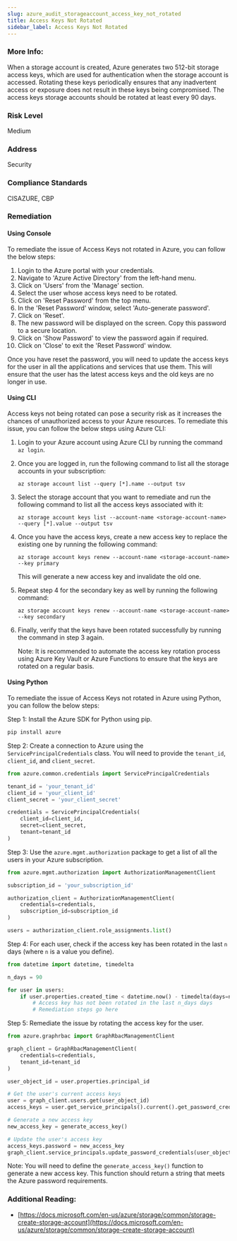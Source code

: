 ```yaml
---
slug: azure_audit_storageaccount_access_key_not_rotated
title: Access Keys Not Rotated
sidebar_label: Access Keys Not Rotated
---
```


### More Info:

When a storage account is created, Azure generates two 512-bit storage access keys, which are used for authentication when the storage account is accessed. Rotating these keys periodically ensures that any inadvertent access or exposure does not result in these keys being compromised. The access keys storage accounts should be rotated at least every 90 days.

### Risk Level

Medium

### Address

Security

### Compliance Standards

CISAZURE, CBP

### Remediation

#### Using Console

To remediate the issue of Access Keys not rotated in Azure, you can follow the below steps:

1. Login to the Azure portal with your credentials.
2. Navigate to 'Azure Active Directory' from the left-hand menu.
3. Click on 'Users' from the 'Manage' section.
4. Select the user whose access keys need to be rotated.
5. Click on 'Reset Password' from the top menu.
6. In the 'Reset Password' window, select 'Auto-generate password'.
7. Click on 'Reset'.
8. The new password will be displayed on the screen. Copy this password to a secure location.
9. Click on 'Show Password' to view the password again if required.
10. Click on 'Close' to exit the 'Reset Password' window.

Once you have reset the password, you will need to update the access keys for the user in all the applications and services that use them. This will ensure that the user has the latest access keys and the old keys are no longer in use.

#### Using CLI

Access keys not being rotated can pose a security risk as it increases the chances of unauthorized access to your Azure resources. To remediate this issue, you can follow the below steps using Azure CLI:

1. Login to your Azure account using Azure CLI by running the command `az login`.

2. Once you are logged in, run the following command to list all the storage accounts in your subscription: 

   `az storage account list --query [*].name --output tsv`

3. Select the storage account that you want to remediate and run the following command to list all the access keys associated with it: 

   `az storage account keys list --account-name <storage-account-name> --query [*].value --output tsv`

4. Once you have the access keys, create a new access key to replace the existing one by running the following command: 

   `az storage account keys renew --account-name <storage-account-name> --key primary`

   This will generate a new access key and invalidate the old one.

5. Repeat step 4 for the secondary key as well by running the following command: 

   `az storage account keys renew --account-name <storage-account-name> --key secondary`

6. Finally, verify that the keys have been rotated successfully by running the command in step 3 again. 

   Note: It is recommended to automate the access key rotation process using Azure Key Vault or Azure Functions to ensure that the keys are rotated on a regular basis.

#### Using Python

To remediate the issue of Access Keys not rotated in Azure using Python, you can follow the below steps:

Step 1: Install the Azure SDK for Python using pip.

```python
pip install azure
```

Step 2: Create a connection to Azure using the `ServicePrincipalCredentials` class. You will need to provide the `tenant_id`, `client_id`, and `client_secret`.

```python
from azure.common.credentials import ServicePrincipalCredentials

tenant_id = 'your_tenant_id'
client_id = 'your_client_id'
client_secret = 'your_client_secret'

credentials = ServicePrincipalCredentials(
    client_id=client_id,
    secret=client_secret,
    tenant=tenant_id
)
```

Step 3: Use the `azure.mgmt.authorization` package to get a list of all the users in your Azure subscription.

```python
from azure.mgmt.authorization import AuthorizationManagementClient

subscription_id = 'your_subscription_id'

authorization_client = AuthorizationManagementClient(
    credentials=credentials,
    subscription_id=subscription_id
)

users = authorization_client.role_assignments.list()
```

Step 4: For each user, check if the access key has been rotated in the last `n` days (where `n` is a value you define).

```python
from datetime import datetime, timedelta

n_days = 90

for user in users:
    if user.properties.created_time < datetime.now() - timedelta(days=n_days):
        # Access key has not been rotated in the last n_days days
        # Remediation steps go here
```

Step 5: Remediate the issue by rotating the access key for the user.

```python
from azure.graphrbac import GraphRbacManagementClient

graph_client = GraphRbacManagementClient(
    credentials=credentials,
    tenant_id=tenant_id
)

user_object_id = user.properties.principal_id

# Get the user's current access keys
user = graph_client.users.get(user_object_id)
access_keys = user.get_service_principals().current().get_password_credentials()

# Generate a new access key
new_access_key = generate_access_key()

# Update the user's access key
access_keys.password = new_access_key
graph_client.service_principals.update_password_credentials(user_object_id, access_keys)
```

Note: You will need to define the `generate_access_key()` function to generate a new access key. This function should return a string that meets the Azure password requirements.


### Additional Reading:

- [https://docs.microsoft.com/en-us/azure/storage/common/storage-create-storage-account](https://docs.microsoft.com/en-us/azure/storage/common/storage-create-storage-account) 

